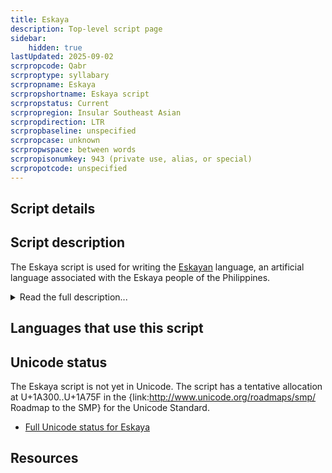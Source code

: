 ```yaml
---
title: Eskaya
description: Top-level script page
sidebar:
    hidden: true
lastUpdated: 2025-09-02
scrpropcode: Qabr
scrproptype: syllabary
scrpropname: Eskaya
scrpropshortname: Eskaya script
scrpropstatus: Current
scrpropregion: Insular Southeast Asian
scrpropdirection: LTR
scrpropbaseline: unspecified
scrpropcase: unknown
scrpropwspace: between words
scrpropisonumkey: 943 (private use, alias, or special)
scrpropotcode: unspecified
---
```



## Script details

<ScriptDetails />

## Script description

The Eskaya script is used for writing the [Eskayan](https://scriptsource.org/lang/esy) language, an artificial language associated with the Eskaya people of the Philippines.

<details>
<summary>Read the full description...</summary>There is considerable controversy surrounding both the people and their language and script. Since coming to the attention of the wider world in the 1980s, neither has been extensively studied, and this lack of factual knowledge has led to speculation and numerous theories about their origins. These range from the supernatural to suggestions that the Eskaya are a cult or simply an impoverished tribe that concocted a “lost language” in order to attract government attention and funding. None of these theories has ever been proven.

The Eskaya people speak the [Cebuano](https://scriptsource.org/lang/ceb) language in their day-to-day lives, and there is no evidence that the Eskayan language has ever had any mother-tongue speakers. It is used primarily for songs, prayers, teaching, traditional literature, some public signage, and to exclude non-Eskayas from a conversation. The language and script are said to have been created by a man known as Pinay, the ancestor of the Eskaya people, but it is unclear whether this is myth or historical fact. They were revived by a rebel soldier, Mariano Datahan,  who founded a utopian community in the Bohol region of the Philippines in the early 20th century and taught them to his followers. A few speakers claim that Pinay and Datahan were in fact one and the same person; others, that they lived a few hundred years apart. Because so little is known about the history of the people, it is impossible to verify either of these claims. Both the language and the script continue to be taught in purpose-built schools run by volunteers, where attendance is voluntary but carries some prestige. The little linguistic analysis that has been carried out on the language indicates that it is grammatically Cebuano but with a substituted lexicon. This correlation is so strong that, where there is a set of homophones in Cebuano, the corresponding Eskayan words will also be homophones.

The Eskaya script is of central importance to the Eskaya people, who consider writing to be the “true” form of the language; a written word is not seen as a representation of the spoken form but vice-versa. Similarly, a Cebuano-language text written in the Eskaya script is deemed to be an Eskaya text, but an Eskayan-language text written in the Latin script is not. The script is an alphasyllabary; most characters represent syllables but some represent individual phones. The full character set contains 1,065 characters, but a reduced set of 46 (called the _abidiha_) is considered to be the ‘core’ group, and these are taught first - many of these can be either alphabetic or syllabic, depending on context. Of the syllabic characters, many represent C+V or C+V+C sequences, but some are as complex as C+C+V+C+C. At least one character is trisyllabic.

Unlike many syllabic scripts, there is no universal inherent vowel. Many of the characters in the _abidiha_ have a one-syllable ‘name’ when they are being recited, and this dictates their syllabic value. For example, the character called _bi_ can be used syllabically to represent /bi/, but /i/ cannot be considered the inherent vowel, as the character called _ka_ represents /ka/, the character called _hu_ represents /hu/, and so on.

Many syllabic characters consist of an _inahan_ (‘mother’) - a core vowel element - and a _sinyas_ (‘gesture’) - an [onset](/reference/glossary#onset) or [coda](/reference/glossary#coda) consonant. For example, the syllable /da/ is written with the _a_ character (the 'mother'), with a small closed curl (the 'gesture', representing the /d/ onset) attached to it. However, these cannot be said to be simple vowel+diacritic combinations, as the _sinyas_ is not always predictable or consistent - in other vowel combinations with /d/ the closed curl is replaced by another symbol. 

Some character shapes resemble Latin letters but by and large they are based on the human anatomy. For example, the syllable called _gi_ is written using a concave curve, followed by a dash, followed by a convex curve, which represents the two ears either side of the head. The script is anthropomorphised in other ways also; one text describes the letters doing the human work of planting different edible plants. 

Of the 1,065 characters in the syllabary, some represent sounds which are not attested in the language. The reason for this is unknown, but it may be that the original purpose of the writing system was to transliterate from another writing system - probably Latin - rather than to transcribe a language. 

Eskaya is written from left to right, with words separated by spaces. It uses Latin punctuation, except for the question mark and full stop, which are distinct. Eskaya uses a decimal numeric system, and the script includes symbols for representing 0-9. Some number shapes are based on Latin number shapes, but do not necessarily represent the same numeric value.

_This script is not currently recognized by the [ISO 15924 standard](http://www.unicode.org/iso15924/), but is included in ScriptSource for research purposes. If you have any information on this script, please add the information to this site. Your contributions can be a great help in refining and expanding the ISO 15924 standard. The [Script Encoding Initiative](http://www.linguistics.berkeley.edu/sei/) is working to support the inclusion of this script in the standard, and contributions here will support their efforts._
</details>

## Languages that use this script

<WsList script='Qabr' wsMax='5' />

## Unicode status

The Eskaya script is not yet in Unicode. The script has a tentative allocation at U+1A300..U+1A75F in the {link:http://www.unicode.org/roadmaps/smp/ Roadmap to the SMP} for the Unicode Standard.

- [Full Unicode status for Eskaya](/scrlang/unicode/qabr-unicode.md)



## Resources

<ScriptResources detailSummary='seemore' />

